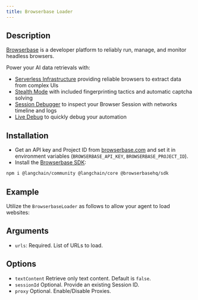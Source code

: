 ```yaml
---
title: Browserbase Loader
---
```


## Description

[Browserbase](https://browserbase.com) is a developer platform to reliably run, manage, and monitor headless browsers.

Power your AI data retrievals with:

- [Serverless Infrastructure](https://docs.browserbase.com/under-the-hood) providing reliable browsers to extract data from complex UIs
- [Stealth Mode](https://docs.browserbase.com/features/stealth-mode) with included fingerprinting tactics and automatic captcha solving
- [Session Debugger](https://docs.browserbase.com/features/sessions) to inspect your Browser Session with networks timeline and logs
- [Live Debug](https://docs.browserbase.com/guides/session-debug-connection/browser-remote-control) to quickly debug your automation

## Installation

- Get an API key and Project ID from [browserbase.com](https://browserbase.com) and set it in environment variables (`BROWSERBASE_API_KEY`, `BROWSERBASE_PROJECT_ID`).
- Install the [Browserbase SDK](http://github.com/browserbase/js-sdk):

```bash npm
npm i @langchain/community @langchain/core @browserbasehq/sdk
```

## Example

Utilize the `BrowserbaseLoader` as follows to allow your agent to load websites:


<Browserbase />

## Arguments

- `urls`: Required. List of URLs to load.

## Options

- `textContent` Retrieve only text content. Default is `false`.
- `sessionId` Optional. Provide an existing Session ID.
- `proxy` Optional. Enable/Disable Proxies.
